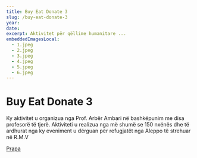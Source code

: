 ```yaml
---
title: Buy Eat Donate 3
slug: /buy-eat-donate-3
year:
date:
excerpt: Aktivitet për qëllime humanitare ...
embeddedImagesLocal:
  - 1.jpeg
  - 2.jpeg
  - 3.jpeg
  - 4.jpeg
  - 5.jpeg
  - 6.jpeg
---
```


# Buy Eat Donate 3

Ky aktivitet u organizua nga Prof. Arbër Ambari në bashkëpunim me disa profesorë të tjerë. Aktiviteti u realizua nga më shumë se 150 nxënës dhe të ardhurat nga ky eveniment u dërguan për refugjatët nga Aleppo të strehuar në R.M.V

[Prapa](/projects)
